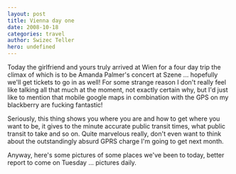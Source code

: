 ```yaml
---
layout: post
title: Vienna day one
date: 2008-10-18
categories: travel
author: Swizec Teller
hero: undefined
---
```




Today the girlfriend and yours truly arrived at Wien for a four day trip the climax of which is to be Amanda Palmer's concert at Szene ... hopefully we'll get tickets to go in as well! For some strange reason I don't really feel like talking all that much at the moment, not exactly certain why, but I'd just like to mention that mobile google maps in combination with the GPS on my blackberry are fucking fantastic!

Seriously, this thing shows you where you are and how to get where you want to be, it gives to the minute accurate public transit times, what public transit to take and so on. Quite marvelous really, don't even want to think about the outstandingly absurd GPRS charge I'm going to get next month.

Anyway, here's some pictures of some places we've been to today, better report to come on Tuesday ... pictures daily.


